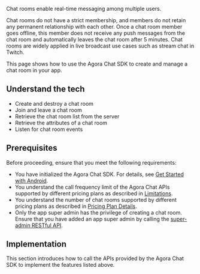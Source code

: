 
Chat rooms enable real-time messaging among multiple users.

Chat rooms do not have a strict membership, and members do not retain any permanent relationship with each other. Once a chat room member goes offline, this member does not receive any push messages from the chat room and automatically leaves the chat room after 5 minutes. Chat rooms are widely applied in live broadcast use cases such as stream chat in Twitch.

This page shows how to use the Agora Chat SDK to create and manage a chat room in your app.


## Understand the tech

<Understand />

- Create and destroy a chat room
- Join and leave a chat room
- Retrieve the chat room list from the server
- Retrieve the attributes of a chat room
- Listen for chat room events


## Prerequisites

Before proceeding, ensure that you meet the following requirements:

- You have initialized the Agora Chat SDK. For details, see [Get Started with Android](./agora_chat_get_started_android?platform=Android).
- You understand the call frequency limit of the Agora Chat APIs supported by different pricing plans as described in [Limitations](./agora_chat_limitation?platform=Android).
- You understand the number of chat rooms supported by different pricing plans as described in [Pricing Plan Details](./agora_chat_plan?platform=Android).
- Only the app super admin has the privilege of creating a chat room. Ensure that you have added an app super admin by calling the [super-admin RESTful API](./agora_chat_restful_chatroom_superadmin?platform=RESTful#adding-a-chat-room-super-admin).


## Implementation

This section introduces how to call the APIs provided by the Agora Chat SDK to implement the features listed above.

<ProjectImplement />
